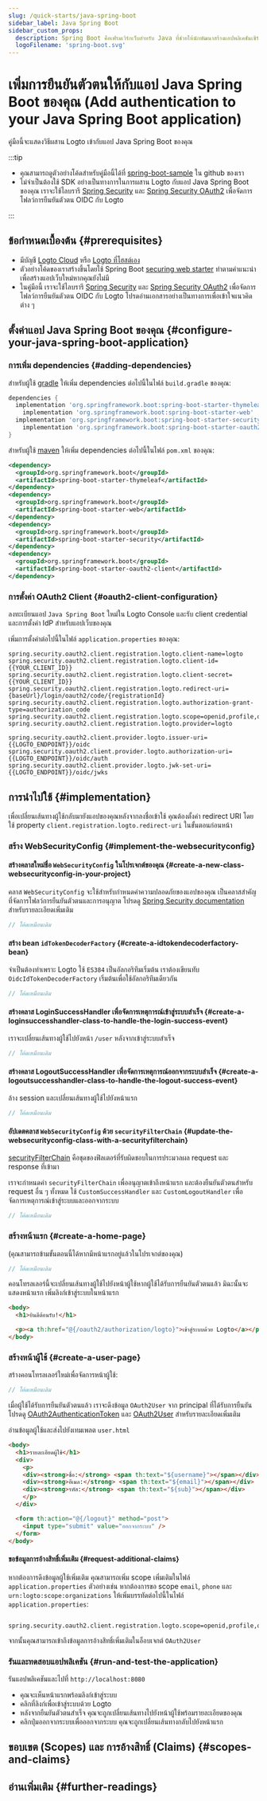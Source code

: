```yaml
---
slug: /quick-starts/java-spring-boot
sidebar_label: Java Spring Boot
sidebar_custom_props:
  description: Spring Boot คือเฟรมเวิร์กเว็บสำหรับ Java ที่ช่วยให้นักพัฒนาสร้างแอปพลิเคชันเซิร์ฟเวอร์ที่ปลอดภัย รวดเร็ว และขยายขนาดได้ด้วยภาษา Java
  logoFilename: 'spring-boot.svg'
---
```




# เพิ่มการยืนยันตัวตนให้กับแอป Java Spring Boot ของคุณ (Add authentication to your Java Spring Boot application)

คู่มือนี้จะแสดงวิธีผสาน Logto เข้ากับแอป Java Spring Boot ของคุณ

:::tip

- คุณสามารถดูตัวอย่างโค้ดสำหรับคู่มือนี้ได้ที่ [spring-boot-sample](https://github.com/logto-io/spring-boot-sample) ใน github ของเรา
- ไม่จำเป็นต้องใช้ SDK อย่างเป็นทางการในการผสาน Logto กับแอป Java Spring Boot ของคุณ เราจะใช้ไลบรารี [Spring Security](https://spring.io/projects/spring-security) และ [Spring Security OAuth2](https://spring.io/guides/tutorials/spring-boot-oauth2) เพื่อจัดการโฟลว์การยืนยันตัวตน OIDC กับ Logto

:::

## ข้อกำหนดเบื้องต้น \{#prerequisites}

- มีบัญชี [Logto Cloud](https://cloud.logto.io) หรือ [Logto ที่โฮสต์เอง](/introduction/set-up-logto-oss)
- ตัวอย่างโค้ดของเราสร้างขึ้นโดยใช้ Spring Boot [securing web starter](https://spring.io/guides/gs/securing-web) ทำตามคำแนะนำเพื่อสร้างแอปเว็บใหม่หากคุณยังไม่มี
- ในคู่มือนี้ เราจะใช้ไลบรารี [Spring Security](https://spring.io/projects/spring-security) และ [Spring Security OAuth2](https://spring.io/guides/tutorials/spring-boot-oauth2) เพื่อจัดการโฟลว์การยืนยันตัวตน OIDC กับ Logto โปรดอ่านเอกสารอย่างเป็นทางการเพื่อเข้าใจแนวคิดต่าง ๆ

## ตั้งค่าแอป Java Spring Boot ของคุณ \{#configure-your-java-spring-boot-application}

### การเพิ่ม dependencies \{#adding-dependencies}

สำหรับผู้ใช้ [gradle](https://spring.io/guides/gs/gradle) ให้เพิ่ม dependencies ต่อไปนี้ในไฟล์ `build.gradle` ของคุณ:

```groovy title="build.gradle"
dependencies {
  implementation 'org.springframework.boot:spring-boot-starter-thymeleaf'
	implementation 'org.springframework.boot:spring-boot-starter-web'
  implementation 'org.springframework.boot:spring-boot-starter-security'
	implementation 'org.springframework.boot:spring-boot-starter-oauth2-client'
}
```

สำหรับผู้ใช้ [maven](https://spring.io/guides/gs/maven) ให้เพิ่ม dependencies ต่อไปนี้ในไฟล์ `pom.xml` ของคุณ:

```xml title="pom.xml"
<dependency>
  <groupId>org.springframework.boot</groupId>
  <artifactId>spring-boot-starter-thymeleaf</artifactId>
</dependency>
<dependency>
  <groupId>org.springframework.boot</groupId>
  <artifactId>spring-boot-starter-web</artifactId>
</dependency>
<dependency>
  <groupId>org.springframework.boot</groupId>
  <artifactId>spring-boot-starter-security</artifactId>
</dependency>
<dependency>
  <groupId>org.springframework.boot</groupId>
  <artifactId>spring-boot-starter-oauth2-client</artifactId>
</dependency>
```

### การตั้งค่า OAuth2 Client \{#oauth2-client-configuration}

ลงทะเบียนแอป `Java Spring Boot` ใหม่ใน Logto Console และรับ client credential และการตั้งค่า IdP สำหรับแอปเว็บของคุณ

เพิ่มการตั้งค่าต่อไปนี้ในไฟล์ `application.properties` ของคุณ:

```properties title="application.properties"
spring.security.oauth2.client.registration.logto.client-name=logto
spring.security.oauth2.client.registration.logto.client-id={{YOUR_CLIENT_ID}}
spring.security.oauth2.client.registration.logto.client-secret={{YOUR_CLIENT_ID}}
spring.security.oauth2.client.registration.logto.redirect-uri={baseUrl}/login/oauth2/code/{registrationId}
spring.security.oauth2.client.registration.logto.authorization-grant-type=authorization_code
spring.security.oauth2.client.registration.logto.scope=openid,profile,offline_access
spring.security.oauth2.client.registration.logto.provider=logto

spring.security.oauth2.client.provider.logto.issuer-uri={{LOGTO_ENDPOINT}}/oidc
spring.security.oauth2.client.provider.logto.authorization-uri={{LOGTO_ENDPOINT}}/oidc/auth
spring.security.oauth2.client.provider.logto.jwk-set-uri={{LOGTO_ENDPOINT}}/oidc/jwks
```

## การนำไปใช้ \{#implementation}

<SignInFlowSummary />

เพื่อเปลี่ยนเส้นทางผู้ใช้กลับมายังแอปของคุณหลังจากลงชื่อเข้าใช้ คุณต้องตั้งค่า redirect URI โดยใช้ property `client.registration.logto.redirect-uri` ในขั้นตอนก่อนหน้า

<WebConfigureRedirectUris />

### สร้าง WebSecurityConfig \{#implement-the-websecurityconfig}

#### สร้างคลาสใหม่ชื่อ `WebSecurityConfig` ในโปรเจกต์ของคุณ \{#create-a-new-class-websecurityconfig-in-your-project}

คลาส `WebSecurityConfig` จะใช้สำหรับกำหนดค่าความปลอดภัยของแอปของคุณ เป็นคลาสสำคัญที่จัดการโฟลว์การยืนยันตัวตนและการอนุญาต โปรดดู [Spring Security documentation](https://spring.io/guides/topicals/spring-security-architecture) สำหรับรายละเอียดเพิ่มเติม

```java title="WebSecurityConfig.java"
// โค้ดเหมือนเดิม
```

#### สร้าง bean `idTokenDecoderFactory` \{#create-a-idtokendecoderfactory-bean}

จำเป็นต้องทำเพราะ Logto ใช้ `ES384` เป็นอัลกอริทึมเริ่มต้น เราต้องเขียนทับ `OidcIdTokenDecoderFactory` เริ่มต้นเพื่อใช้อัลกอริทึมเดียวกัน

```java title="WebSecurityConfig.java"
// โค้ดเหมือนเดิม
```

#### สร้างคลาส LoginSuccessHandler เพื่อจัดการเหตุการณ์เข้าสู่ระบบสำเร็จ \{#create-a-loginsuccesshandler-class-to-handle-the-login-success-event}

เราจะเปลี่ยนเส้นทางผู้ใช้ไปยังหน้า `/user` หลังจากเข้าสู่ระบบสำเร็จ

```java title="CustomSuccessHandler.java"
// โค้ดเหมือนเดิม
```

#### สร้างคลาส LogoutSuccessHandler เพื่อจัดการเหตุการณ์ออกจากระบบสำเร็จ \{#create-a-logoutsuccesshandler-class-to-handle-the-logout-success-event}

ล้าง session และเปลี่ยนเส้นทางผู้ใช้ไปยังหน้าแรก

```java title="CustomLogoutHandler.java"
// โค้ดเหมือนเดิม
```

#### อัปเดตคลาส `WebSecurityConfig` ด้วย `securityFilterChain` \{#update-the-websecurityconfig-class-with-a-securityfilterchain}

[securityFilterChain](https://docs.spring.io/spring-security/site/docs/current/api/org/springframework/security/web/DefaultSecurityFilterChain.html) คือชุดของฟิลเตอร์ที่รับผิดชอบในการประมวลผล request และ response ที่เข้ามา

เราจะกำหนดค่า `securityFilterChain` เพื่ออนุญาตเข้าถึงหน้าแรก และต้องยืนยันตัวตนสำหรับ request อื่น ๆ ทั้งหมด ใช้ `CustomSuccessHandler` และ `CustomLogoutHandler` เพื่อจัดการเหตุการณ์เข้าสู่ระบบและออกจากระบบ

```java title="WebSecurityConfig.java"
// โค้ดเหมือนเดิม
```

### สร้างหน้าแรก \{#create-a-home-page}

(คุณสามารถข้ามขั้นตอนนี้ได้หากมีหน้าแรกอยู่แล้วในโปรเจกต์ของคุณ)

```java title="HomeController.java"
// โค้ดเหมือนเดิม
```

คอนโทรลเลอร์นี้จะเปลี่ยนเส้นทางผู้ใช้ไปยังหน้าผู้ใช้หากผู้ใช้ได้รับการยืนยันตัวตนแล้ว มิฉะนั้นจะแสดงหน้าแรก เพิ่มลิงก์เข้าสู่ระบบในหน้าแรก

```html title="resources/templates/home.html"
<body>
  <h1>ยินดีต้อนรับ!</h1>

  <p><a th:href="@{/oauth2/authorization/logto}">เข้าสู่ระบบด้วย Logto</a></p>
</body>
```

### สร้างหน้าผู้ใช้ \{#create-a-user-page}

สร้างคอนโทรลเลอร์ใหม่เพื่อจัดการหน้าผู้ใช้:

```java title="UserController.java"
// โค้ดเหมือนเดิม
```

เมื่อผู้ใช้ได้รับการยืนยันตัวตนแล้ว เราจะดึงข้อมูล `OAuth2User` จาก principal ที่ได้รับการยืนยัน โปรดดู [OAuth2AuthenticationToken](https://docs.spring.io/spring-security/site/docs/current/api/org/springframework/security/oauth2/client/authentication/OAuth2AuthenticationToken.html) และ [OAuth2User](https://docs.spring.io/spring-security/site/docs/current/api/org/springframework/security/oauth2/core/user/OAuth2User.html) สำหรับรายละเอียดเพิ่มเติม

อ่านข้อมูลผู้ใช้และส่งไปยังเทมเพลต `user.html`

```html title="resources/templates/user.html"
<body>
  <h1>รายละเอียดผู้ใช้</h1>
  <div>
    <p>
    <div><strong>ชื่อ:</strong> <span th:text="${username}"></span></div>
    <div><strong>อีเมล:</strong> <span th:text="${email}"></span></div>
    <div><strong>รหัส:</strong> <span th:text="${sub}"></span></div>
    </p>
  </div>

  <form th:action="@{/logout}" method="post">
    <input type="submit" value="ออกจากระบบ" />
  </form>
</body>
```

#### ขอข้อมูลการอ้างสิทธิ์เพิ่มเติม \{#request-additional-claims}

<FindUserInfoMissing method="principal (OAuth2AuthenticationToken)" />

<ScopesAndClaimsIntroduction />

หากต้องการดึงข้อมูลผู้ใช้เพิ่มเติม คุณสามารถเพิ่ม scope เพิ่มเติมในไฟล์ `application.properties` ตัวอย่างเช่น หากต้องการขอ scope `email`, `phone` และ `urn:logto:scope:organizations` ให้เพิ่มบรรทัดต่อไปนี้ในไฟล์ `application.properties`:

```properties title="application.properties"
  spring.security.oauth2.client.registration.logto.scope=openid,profile,offline_access,email,phone,urn:logto:scope:organizations
```

จากนั้นคุณสามารถเข้าถึงข้อมูลการอ้างสิทธิ์เพิ่มเติมในอ็อบเจกต์ `OAuth2User`

### รันและทดสอบแอปพลิเคชัน \{#run-and-test-the-application}

รันแอปพลิเคชันและไปที่ `http://localhost:8080`

- คุณจะเห็นหน้าแรกพร้อมลิงก์เข้าสู่ระบบ
- คลิกที่ลิงก์เพื่อเข้าสู่ระบบด้วย Logto
- หลังจากยืนยันตัวตนสำเร็จ คุณจะถูกเปลี่ยนเส้นทางไปยังหน้าผู้ใช้พร้อมรายละเอียดของคุณ
- คลิกปุ่มออกจากระบบเพื่อออกจากระบบ คุณจะถูกเปลี่ยนเส้นทางกลับไปยังหน้าแรก

## ขอบเขต (Scopes) และ การอ้างสิทธิ์ (Claims) \{#scopes-and-claims}

<ScopesAndClaims />

## อ่านเพิ่มเติม \{#further-readings}

<FurtherReadings />
